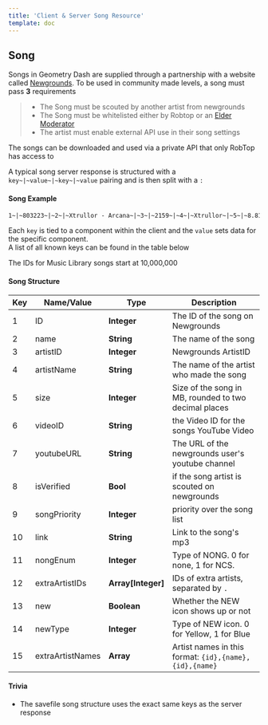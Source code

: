 ```yaml
---
title: 'Client & Server Song Resource'
template: doc
---
```


## Song

Songs in Geometry Dash are supplied through a partnership with a website called [Newgrounds](https://www.newgrounds.com/audio). To be used in community made levels, a song must pass **3** requirements

> - The Song must be scouted by another artist from newgrounds
> - The Song must be whitelisted either by Robtop or an [Elder Moderator](/topics/moderators.md)
> - The artist must enable external API use in their song settings

The songs can be downloaded and used via a private API that only RobTop has access to


A typical song server response is structured with a `key~|~value~|~key~|~value` pairing and is then split with a `:`

#### **Song Example**
```md
1~|~803223~|~2~|~Xtrullor - Arcana~|~3~|~2159~|~4~|~Xtrullor~|~5~|~8.81~|~6~|~~|~10~|~https%3A%2F%2Faudio.ngfiles.com%2F803000%2F803223_Xtrullor---Arcana.mp3%3Ff1524940372~|~7~|~UCejLri1RVC7kj8ZVNX2a53g      
```

Each `key` is tied to a component within the client and the `value` sets data for the specific component.  
A list of all known keys can be found in the table below

The IDs for Music Library songs start at 10,000,000

#### Song Structure

| Key | Name/Value                | Type                                         | Description                                                              
|-----|---------------------------|----------------------------------------------|--------------------------------------------------------------------------
| 1   | ID						  | **Integer**									 | The ID of the song on Newgrounds
| 2   | name					  | **String**									 | The name of the song
| 3   | artistID				  | **Integer**									 | Newgrounds ArtistID  
| 4   | artistName				  | **String**									 | The name of the artist who made the song
| 5   | size					  | **Integer**									 | Size of the song in MB, rounded to two decimal places
| 6   | videoID 			      | **String**									 | the Video ID for the songs YouTube Video
| 7   | youtubeURL				  | **String**									 | The URL of the newgrounds user's youtube channel
| 8   | isVerified				  | **Bool**									 | if the song artist is scouted on newgrounds
| 9   | songPriority              | **Integer**                                  | priority over the song list
| 10  | link					  | **String**									 | Link to the song's mp3
| 11  | nongEnum        | **Integer** | Type of NONG. 0 for none, 1 for NCS.
| 12  | extraArtistIDs  | **Array\[Integer]** | IDs of extra artists, separated by `.`
| 13  | new             | **Boolean** | Whether the NEW icon shows up or not
| 14  | newType         | **Integer** | Type of NEW icon. 0 for Yellow, 1 for Blue
| 15  | extraArtistNames | **Array** | Artist names in this format: `{id},{name},{id},{name}`

#### **Trivia**
- The savefile song structure uses the exact same keys as the server response